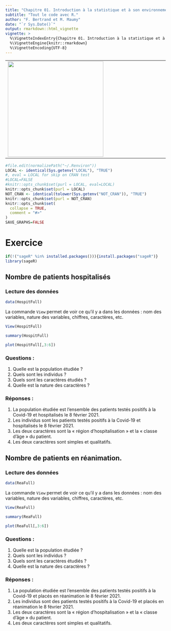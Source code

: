 ```yaml
---
title: "Chapitre 01. Introduction à la statistique et à son environnement."
subtitle: "Tout le code avec R."
author: "F. Bertrand et M. Maumy"
date: "`r Sys.Date()`"
output: rmarkdown::html_vignette
vignette: >
  %\VignetteIndexEntry{Chapitre 01. Introduction à la statistique et à son environnement.}
  %\VignetteEngine{knitr::rmarkdown}
  %\VignetteEncoding{UTF-8}
---
```


<table align="center">
        <tr>
            <td><img src="../man/figures/9782807319448-g.jpg" align="left" width="300" style="margin:0 100px 0 0;"/></td>
            <td><img src="../man/figures/logo.png" align="right" width="200" style="margin:0 0 0 100px;"/></td>
        </tr>
</table>

```r
#file.edit(normalizePath("~/.Renviron"))
LOCAL <- identical(Sys.getenv("LOCAL"), "TRUE")
#, eval = LOCAL for skip on CRAN test
#LOCAL=FALSE
#knitr::opts_chunk$set(purl = LOCAL, eval=LOCAL)
knitr::opts_chunk$set(purl = LOCAL)
NOT_CRAN <- identical(tolower(Sys.getenv("NOT_CRAN")), "TRUE")
knitr::opts_chunk$set(purl = NOT_CRAN)
knitr::opts_chunk$set(
  collapse = TRUE,
  comment = "#>"
)
SAVE_GRAPHS=FALSE
```

# Exercice
```r
if(!("sageR" %in% installed.packages())){install.packages("sageR")}
library(sageR)
```

## Nombre de patients hospitalisés

### Lecture des données

```r
data(HospitFull)
```

La commande `View` permet de voir ce qu'il y a dans les données : nom des variables, nature des variables, chiffres, caractères, etc.

```r
View(HospitFull)
```

```r
summary(HospitFull)
```

```r
plot(HospitFull[,3:6])
```

### Questions :

1. Quelle est la population étudiée ?
2. Quels sont les individus ?
3. Quels sont les caractères étudiés ?
4. Quelle est la nature des caractères ?

### Réponses :

1. La population étudiée est l’ensemble des patients testés positifs à la Covid-19 et hospitalisés le 8 février 2021.
2. Les individus sont les patients testés positifs à la Covid-19 et hospitalisés le 8 février 2021.
3. Les deux caractères sont la « région d’hospitalisation » et la « classe d’âge » du patient.
4. Les deux caractères sont simples et qualitatifs.

## Nombre de patients en réanimation.

### Lecture des données

```r
data(ReaFull)
```

La commande `View` permet de voir ce qu'il y a dans les données : nom des variables, nature des variables, chiffres, caractères, etc.

```r
View(ReaFull)
```

```r
summary(ReaFull)
```

```r
plot(ReaFull[,3:6])
```

### Questions :

1. Quelle est la population étudiée ?
2. Quels sont les individus ?
3. Quels sont les caractères étudiés ?
4. Quelle est la nature des caractères ?

### Réponses :

1. La population étudiée est l’ensemble des patients testés positifs à la Covid-19 et placés en réanimation le 8 février 2021.
2. Les individus sont des patients testés positifs à la Covid-19 et placés en réanimation le 8 février 2021.
3. Les deux caractères sont la « région d’hospitalisation » et la « classe d’âge » du patient.
4. Les deux caractères sont simples et qualitatifs.

